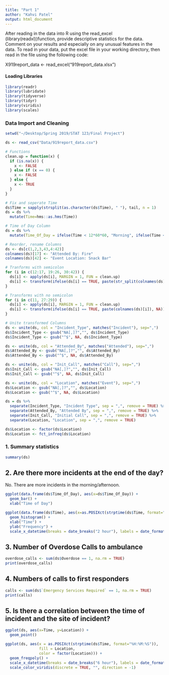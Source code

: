 ```yaml
---
title: "Part 1"
author: "Kahvi Patel"
output: html_document
---
```

After reading in the data into R using the read_excel (library(readxl))function, provide descriptive statistics for the data. Comment on your results and especially on any unusual features in the data. To read in your data, put the excel file in your working directory, then read in the file using the following code:

X919report_data <- read_excel("919report_data.xlsx")

#### Loading Libraries
```r
library(readr)
library(lubridate)
library(tidyverse)
library(tidyr)
library(viridis)
library(scales)
```

### Data Import and Cleaning
```r
setwd("~/Desktop/Spring 2019/STAT 123/Final Project")

ds <- read_csv("Data/919report_data.csv")

# Functions
clean.up = function(x) {
  if (is.na(x)) {
    x <- FALSE
  } else if (x == 0) {
    x <- FALSE
  } else {
    x <- TRUE
  }
}

# Fix and seperate Time
ds$Time = sapply(strsplit(as.character(ds$Time), " "), tail, n = 1)
ds = ds %>%
  mutate(Time=hms::as.hms(Time))

# Time of Day Column
ds = ds %>%
  mutate(Time_Of_Day = ifelse(Time < 12*60*60, "Morning", ifelse(Time < 17*60*60, "Afternoon", "Evening")))

# Reorder, rename Columns
ds <- ds[c(1,2,3,43,4:42)]
colnames(ds)[17] <- "Attended By: Fire"
colnames(ds)[42] <- "Event Location: Snack Bar"

# Tranforms with semicolon
for (i in c(12:17, 19:26, 30:42)) {
  ds[i] <- apply(ds[i], MARGIN = 1, FUN = clean.up)
  ds[i] <- transform(ifelse(ds[i] == TRUE, paste(str_split(colnames(ds)[i], ": ")[[1]][2]), NA))
}

# Transforms with no semicolon
for (i in c(11, 27:29)) {
  ds[i] <- apply(ds[i], MARGIN = 1, FUN = clean.up)
  ds[i] <- transform(ifelse(ds[i] == TRUE, paste(colnames(ds)[i]), NA))
}

# Unite transformed Columns
ds <- unite(ds, col = "Incident_Type", matches("Incident"), sep=",")
ds$Incident_Type <- gsub("NA[,]?","", ds$Incident_Type)
ds$Incident_Type <- gsub("^$", NA, ds$Incident_Type)

ds <- unite(ds, col = "Attended_By", matches("Attended"), sep=",")
ds$Attended_By <- gsub("NA[,]?","", ds$Attended_By)
ds$Attended_By <- gsub("^$", NA, ds$Attended_By)

ds <- unite(ds, col = "Init_Call", matches("Call"), sep=",")
ds$Init_Call <- gsub("NA[,]?","", ds$Init_Call)
ds$Init_Call <- gsub("^$", NA, ds$Init_Call)

ds <- unite(ds, col = "Location", matches("Event"), sep=",")
ds$Location <- gsub("NA[,]?","", ds$Location)
ds$Location <- gsub("^$", NA, ds$Location)

ds = ds %>%
  separate(Incident_Type, "Incident Type", sep = ",", remove = TRUE) %>%
  separate(Attended_By, "Attended By", sep = ",", remove = TRUE) %>%
  separate(Init_Call, "Initial Call", sep = ",", remove = TRUE) %>%
  separate(Location, "Location", sep = ",", remove = TRUE)

ds$Location <- factor(ds$Location)
ds$Location <- fct_infreq(ds$Location)

```

### 1. Summary statistics

```r
summary(ds)
```

## 2. Are there more incidents at the end of the day?
No. There are more incidents in the morning/afternoon.

```r
ggplot(data.frame(ds$Time_Of_Day), aes(x=ds$Time_Of_Day)) +
  geom_bar() + 
  xlab("Time of Day")

ggplot(data.frame(ds$Time), aes(x=as.POSIXct(strptime(ds$Time, format="%H:%M:%S")))) +
  geom_histogram() +
  xlab("Time") + 
  ylab("Frequency") +
  scale_x_datetime(breaks = date_breaks("2 hour"), labels = date_format("%I:%M %p"))
```

## 3. Number of Overdose Calls to ambulance

```r
overdose_calls <- sum(ds$Overdose == 1, na.rm = TRUE)
print(overdose_calls)
```

## 4. Numbers of calls to first responders

```r
calls <- sum(ds$`Emergency Services Required` == 1, na.rm = TRUE)
print(calls)
```

## 5. Is there a correlation between the time of incident and the site of incident?

```r
ggplot(ds, aes(x=Time, y=Location)) + 
  geom_point()

ggplot(ds, aes(x = as.POSIXct(strptime(ds$Time, format="%H:%M:%S")),
               fill = Location,
               color = factor(Location))) + 
  geom_freqpoly() +
  scale_x_datetime(breaks = date_breaks("6 hour"), labels = date_format("%I:%M %p")) +
  scale_color_viridis(discrete = TRUE, "", direction = -1)
```